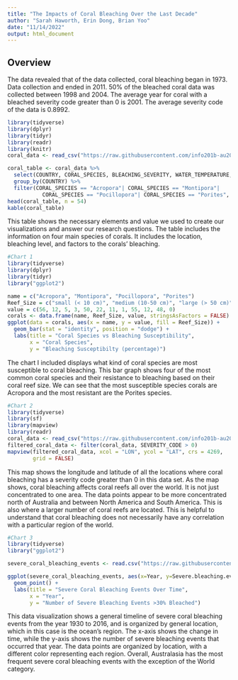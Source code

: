 ```yaml
---
title: "The Impacts of Coral Bleaching Over the Last Decade"
author: "Sarah Haworth, Erin Dong, Brian Yoo"
date: "11/14/2022"
output: html_document
---
```


## Overview
The data revealed that of the data collected, coral bleaching began in 1973.
Data collection and ended in 2011. 50% of the bleached coral data was collected 
between 1998 and 2004. The average year for coral with a bleached severity code
greater than 0 is 2001. The average severity code of the data is 0.8992.

```r
library(tidyverse)
library(dplyr)
library(tidyr)
library(readr)
library(knitr)
coral_data <- read_csv("https://raw.githubusercontent.com/info201b-au2022/project-group-28/main/data/CoralBleaching.csv")

coral_table <- coral_data %>% 
  select(COUNTRY, CORAL_SPECIES, BLEACHING_SEVERITY, WATER_TEMPERATURE, OTHER_FACTORS) %>% 
  group_by(COUNTRY) %>% 
  filter(CORAL_SPECIES == "Acropora"| CORAL_SPECIES == "Montipora"|
           CORAL_SPECIES == "Pocillopora"| CORAL_SPECIES == "Porites", na.rm = TRUE) %>% 
head(coral_table, n = 54)
kable(coral_table)
```
This table shows the necessary elements and value we used to create our visualizations and 
answer our research questions. The table includes the information on four main species of
corals. It includes the location, bleaching level, and factors to the corals' bleaching.

```r
#Chart 1
library(tidyverse)
library(dplyr)
library(tidyr)
library("ggplot2") 

name = c("Acropora", "Montipora", "Pocillopora", "Porites")
Reef_Size = c("small (< 10 cm)", "medium (10-50 cm)", "large (> 50 cm)") 
value = c(56, 12, 5, 3, 50, 22, 11, 1, 55, 12, 48, 0)
corals <- data.frame(name, Reef_Size, value, stringsAsFactors = FALSE) 
ggplot(data = corals, aes(x = name, y = value, fill = Reef_Size)) + 
  geom_bar(stat = "identity", position = "dodge") +
  labs(title = "Coral Species vs Bleaching Susceptibility", 
       x = "Coral Species", 
       y = "Bleaching Susceptibilty (percentage)")
```
The chart I included displays what kind of coral species are most susceptible to coral
bleaching. This bar graph shows four of the most common coral species and their resistance
to bleaching based on their coral reef size. We can see that the most susceptible species corals are Acropora and the most resistant are the Porites species.

```r
#Chart 2
library(tidyverse)
library(sf)
library(mapview)
library(readr)
coral_data <- read_csv("https://raw.githubusercontent.com/info201b-au2022/project-group-28/main/data/CoralBleaching.csv")
filtered_coral_data <- filter(coral_data, SEVERITY_CODE > 0)
mapview(filtered_coral_data, xcol = "LON", ycol = "LAT", crs = 4269, 
        grid = FALSE)
```
This map shows the longitude and latitude of all the locations where coral bleaching has a
severity code greater than 0 in this data set. As the map shows, coral bleaching affects
coral reefs all over the world. It is not just concentrated to one area. The data points
appear to be more concentrated north of Australia and between North America and South
America. This is also where a larger number of coral reefs are located. This is helpful to
understand that coral bleaching does not necessarily have any correlation with a particular
region of the world.

```r
#Chart 3
library(tidyverse)
library("ggplot2")

severe_coral_bleaching_events <- read.csv("https://raw.githubusercontent.com/info201b-au2022/project-group-28/main/data/coral-bleaching-events.csv")

ggplot(severe_coral_bleaching_events, aes(x=Year, y=Severe.bleaching.events...30..bleached., color=Entity)) +
  geom_point() +
  labs(title = "Severe Coral Bleaching Events Over Time",
       x = "Year",
       y = "Number of Severe Bleaching Events >30% Bleached")
```
This data visualization shows a general timeline of severe coral bleaching events from the year 1930 to 2016, and is organized by general
location, which in this case is the ocean's region. The x-axis shows the change in time, while the y-axis shows the number of severe
bleaching events that occurred that year. The data points are organized by location, with a different color representing each region.
Overall, Australasia has the most frequent severe coral bleaching events with the exception of the World category.
